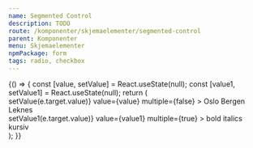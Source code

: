 ```yaml
---
name: Segmented Control
description: TODO
route: /komponenter/skjemaelementer/segmented-control
parent: Komponenter
menu: Skjemaelementer
npmPackage: form
tags: radio, checkbox
---
```



<PageHeader />

<Playground>
  {() => {
    const [value, setValue] = React.useState(null);
    const [value1, setValue1] = React.useState(null);
    return (
      <div>
        <div>
          <SegmentedGroup
            name="city"
            label="Velg din hjemby"
            onChange={e => setValue(e.target.value)}
            value={value}
            multiple={false}
          >
            <SegmentedControl value="Oslo">Oslo</SegmentedControl>
            <SegmentedControl value="Bergen">Bergen</SegmentedControl>
            <SegmentedControl value="Leknes">Leknes</SegmentedControl>
          </SegmentedGroup>
        </div>
        <div>
          <SegmentedGroup
            name="city"
            label="Velg din hjemby"
            onChange={e => setValue1(e.target.value)}
            value={value1}
            multiple={true}
          >
            <SegmentedControl value="b">bold</SegmentedControl>
            <SegmentedControl value="i">italics</SegmentedControl>
            <SegmentedControl value="k">kursiv</SegmentedControl>
          </SegmentedGroup>
        </div>
      </div>
    );
  }}
</Playground>

